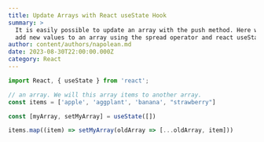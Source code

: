```yaml
---
title: Update Arrays with React useState Hook
summary: >
  It is easily possible to update an array with the push method. Here we will
  add new values to an array using the spread operator and react useState.
author: content/authors/napolean.md
date: 2023-08-30T22:00:00.000Z
category: React
---
```


```javascript
import React, { useState } from 'react';

// an array. We will this array items to another array.
const items = ['apple', 'aggplant', 'banana', "strawberry"]

const [myArray, setMyArray] = useState([])

items.map((item) => setMyArray(oldArray => [...oldArray, item]))

```
